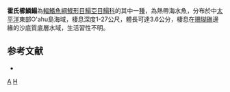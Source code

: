 {{Speciesbox
| taxon = Aseraggodes holcomi
| status = NE
| status_system = IUCN3.1
| binomial_authority = [[Randall|Randall]], 2002
| synonyms = 
}}

'''霍氏櫛鱗鰨'''為[[輻鰭魚綱|輻鰭魚綱]][[鰈形目|鰈形目]][[鰨亞目|鰨亞目]][[鰨科|鰨科]]的其中一[[種|種]]，為熱帶海水魚，分布於中[[太平洋|太平洋]]東部O'ahu島海域，棲息深度1-27公尺，體長可達3.6公分，棲息在[[珊瑚礁|珊瑚礁]]邊緣的沙底質底層水域，生活習性不明。

==参考文献==
*{{FishBase_species|genus=Aseraggodes|species=holcomi|year=2014|month=4}}

{{taxonbar}}
[[Category:2002年描述的鱼类|A]]
[[Category:櫛鱗鰨屬|H]]
